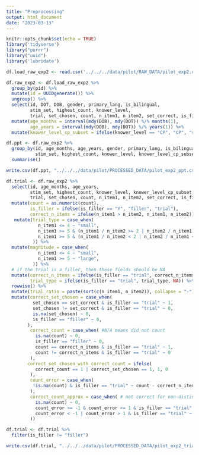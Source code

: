 ```yaml
---
title: "Preprocessing"
output: html_document
date: "2023-03-13"
---
```


```r
knitr::opts_chunk$set(echo = TRUE)
library('tidyverse')
library("purrr")
library("uuid")
library('lubridate')
```

```r
df.load_raw_exp2 <- read.csv('../../../data/pilot/RAW_DATA/pilot_exp2.csv')
```

```r
df.raw_exp2 <- df.load_raw_exp2 %>%
  group_by(pid) %>%
  mutate(id = UUIDgenerate()) %>%
  ungroup() %>%
  select(id, DOT, DOB, gender, primary_lang, is_bilingual,
         stim_set, highest_count, knower_level, 
         trial, set_chosen, count, n_item1, n_item2, set_correct, is_filler) %>%
  mutate(age_months = interval(mdy(DOB), mdy(DOT)) %/% months(1), 
         age_years = interval(mdy(DOB), mdy(DOT)) %/% years(1)) %>%
  mutate(knower_level_cp_subset = ifelse(knower_level == "CP", "CP", "subset"))

df.ppt <- df.raw_exp2 %>% 
  group_by(id, age_months, age_years, gender, primary_lang, is_bilingual,
           stim_set, highest_count, knower_level, knower_level_cp_subset) %>%
  summarise()

write.csv(df.ppt, "../../../data/pilot/PROCESSED_DATA/pilot_exp2_ppt.csv", row.names = FALSE)
```

```r
df.trial <- df.raw_exp2 %>% 
  select(id, age_months, age_years, 
         stim_set, highest_count, knower_level, knower_level_cp_subset,
         trial, set_chosen, count, n_item1, n_item2, set_correct, is_filler) %>%
  mutate(count = as.numeric(count), 
         is_filler = ifelse(is_filler == "Y", "filler", "trial"), 
         correct_n_items = ifelse(n_item1 > n_item2, n_item1, n_item2)) %>%
   mutate(trial_type = case_when(
            n_item1 <= 4 ~ "small", 
            n_item1 >= 5 & (n_item1 / n_item2 >= 2 | n_item2 / n_item1 >= 2) ~ "large - DR",
            n_item1 >= 5 & (n_item1 / n_item2 < 2 | n_item2 / n_item1 < 2) ~ "large - NDR",
          )) %>%
  mutate(magnitude = case_when(
            n_item1 <= 4 ~ "small", 
            n_item1 >= 5 ~ "large",
          )) %>%
  # if the trial is a filler, then these fields should be NA
  mutate(correct_n_items = ifelse(is_filler == "trial", correct_n_items, NA), 
         trial_type = ifelse(is_filler == "trial", trial_type, NA)) %>%
  rowwise() %>%
  mutate(trial_ratio = paste(sort(c(n_item1, n_item2)), collapse = "-")) %>%
  mutate(correct_set_chosen = case_when(
          set_chosen == set_correct & is_filler == "trial" ~ 1, 
          set_chosen != set_correct & is_filler == "trial" ~ 0,
          is.na(set_chosen) ~ 0,
          is_filler == "filler" ~ 0,
        ),
         correct_count = case_when( #N/A means did not count
           is.na(count) ~ 0,
           is_filler == "filler" ~ 0,
           count == correct_n_items & is_filler == "trial" ~ 1,
           count != correct_n_items & is_filler == "trial" ~ 0
         ), 
        correct_set_chosen_with_correct_count = ifelse(
           correct_count == 1 | correct_set_chosen == 1, 1, 0
         ),
         count_error = case_when(
          !is.na(count) & is_filler == "trial" ~ count - correct_n_items,
         ), 
         correct_count_approx = case_when( # not correct for non-distinguishable ratios
           is.na(count) ~ 0,
           count_error >= -1 & count_error <= 1 & is_filler == "trial" ~ 1, 
           count_error < -1 | count_error > 1 & is_filler == "trial" ~ 0
         )) 

df.trial <- df.trial %>%
  filter(is_filler != "filler")

write.csv(df.trial, "../../../data/pilot/PROCESSED_DATA/pilot_exp2_trial.csv", row.names = FALSE)
```



